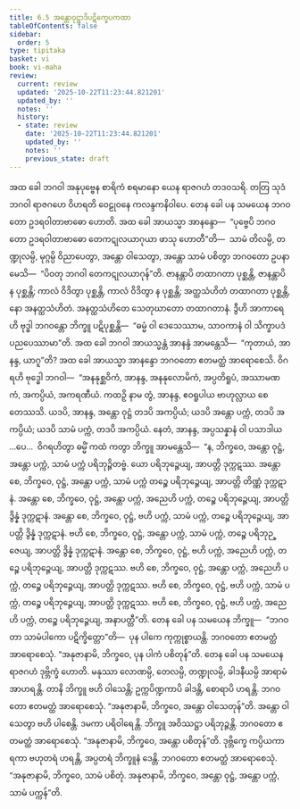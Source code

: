 ```yaml
---
title: 6.5 အန္တောဝုဋ္ဌာဒိပဋိက္ခေပကထာ
tableOfContents: false
sidebar:
  order: 5
type: tipitaka
basket: vi
book: vi-maha
review:
  current: review
  updated: '2025-10-22T11:23:44.821201'
  updated_by: ''
  notes: ''
  history:
  - state: review
    date: '2025-10-22T11:23:44.821201'
    updated_by: ''
    notes: ''
    previous_state: draft
---
```



<ReviewStatus review={frontmatter.review} showDetails={true} />

<HypothesisAnnotation frontmatter={frontmatter} />

<DynamicBreadcrumb />

<Division number="274" book="vi-maha" e="ch" v="3" p="304">

<Paragraph number="1251" book="vi-maha">
အထ ခေါ ဘဂဝါ အနုပုဗ္ဗေန စာရိကံ စရမာနော ယေန ရာဇဂဟံ တဒဝသရိ. တတြ သုဒံ ဘဂဝါ ရာဇဂဟေ ဝိဟရတိ ဝေဠုဝနေ ကလန္ဒကနိဝါပေ. တေန ခေါ ပန သမယေန ဘဂဝတော ဥဒရဝါတာဗာဓော ဟောတိ. အထ ခေါ အာယသ္မာ အာနန္ဒော—  “ပုဗ္ဗေပိ ဘဂဝတော ဥဒရဝါတာဗာဓော တေကဋုလယာဂုယာ ဖာသု ဟောတီ”တိ—  သာမံ တိလမ္ပိ, တဏ္ဍုလမ္ပိ, မုဂ္ဂမ္ပိ ဝိညာပေတွာ, အန္တော ဝါသေတွာ, အန္တော သာမံ ပစိတွာ ဘဂဝတော ဥပနာမေသိ—  “ပိဝတု ဘဂဝါ တေကဋုလယာဂုန်”တိ. ဇာနန္တာပိ တထာဂတာ ပုစ္ဆန္တိ, ဇာနန္တာပိ န ပုစ္ဆန္တိ; ကာလံ ဝိဒိတွာ ပုစ္ဆန္တိ, ကာလံ ဝိဒိတွာ န ပုစ္ဆန္တိ; အတ္ထသံဟိတံ တထာဂတာ ပုစ္ဆန္တိ, နော အနတ္ထသံဟိတံ. အနတ္ထသံဟိတေ သေတုဃာတော တထာဂတာနံ. ဒွီဟိ အာကာရေဟိ ဗုဒ္ဓါ ဘဂဝန္တော ဘိက္ခူ ပဋိပုစ္ဆန္တိ—  “ဓမ္မံ ဝါ ဒေသေဿာမ, သာဝကာနံ ဝါ သိက္ခာပဒံ ပညပေဿာမာ”တိ.
</Paragraph>

<Paragraph number="1252" book="vi-maha">
အထ ခေါ ဘဂဝါ အာယသ္မန္တံ အာနန္ဒံ အာမန္တေသိ—  “ကုတာယံ, အာနန္ဒ, ယာဂူ”တိ? အထ ခေါ အာယသ္မာ အာနန္ဒော ဘဂဝတော ဧတမတ္ထံ အာရောစေသိ. ဝိဂရဟိ ဗုဒ္ဓေါ ဘဂဝါ—  “အနနုစ္ဆဝိကံ, အာနန္ဒ, အနနုလောမိကံ, အပ္ပတိရူပံ, အဿာမဏကံ, အကပ္ပိယံ, အကရဏီယံ. ကထဉှိ နာမ တွံ, အာနန္ဒ, ဧဝရူပါယ ဗာဟုလ္လာယ စေတေဿသိ. ယဒပိ, အာနန္ဒ, အန္တော ဝုဋ္ဌံ တဒပိ အကပ္ပိယံ; ယဒပိ အန္တော ပက္ကံ, တဒပိ အကပ္ပိယံ; ယဒပိ သာမံ ပက္ကံ, တဒပိ အကပ္ပိယံ. နေတံ, အာနန္ဒ, အပ္ပသန္နာနံ ဝါ ပသာဒါယ …ပေ…  ဝိဂရဟိတွာ ဓမ္မိံ ကထံ ကတွာ ဘိက္ခူ အာမန္တေသိ—  “န, ဘိက္ခဝေ, အန္တော ဝုဋ္ဌံ, အန္တော ပက္ကံ, သာမံ ပက္ကံ ပရိဘုဉ္ဇိတဗ္ဗံ. ယော ပရိဘုဉ္ဇေယျ, အာပတ္တိ ဒုက္ကဋဿ. အန္တော စေ, ဘိက္ခဝေ, ဝုဋ္ဌံ, အန္တော ပက္ကံ, သာမံ ပက္ကံ တဉ္စေ ပရိဘုဉ္ဇေယျ, အာပတ္တိ တိဏ္ဏံ ဒုက္ကဋာနံ. အန္တော စေ, ဘိက္ခဝေ, ဝုဋ္ဌံ, အန္တော ပက္ကံ, အညေဟိ ပက္ကံ, တဉ္စေ ပရိဘုဉ္ဇေယျ, အာပတ္တိ ဒွိန္နံ ဒုက္ကဋာနံ. အန္တော စေ, ဘိက္ခဝေ, ဝုဋ္ဌံ, ဗဟိ ပက္ကံ, သာမံ ပက္ကံ, တဉ္စေ ပရိဘုဉ္ဇေယျ, အာပတ္တိ ဒွိန္နံ ဒုက္ကဋာနံ. ဗဟိ စေ, ဘိက္ခဝေ, ဝုဋ္ဌံ, အန္တော ပက္ကံ, သာမံ ပက္ကံ, တဉ္စေ ပရိဘုဉ္ဇေယျ, အာပတ္တိ ဒွိန္နံ ဒုက္ကဋာနံ. အန္တော စေ, ဘိက္ခဝေ, ဝုဋ္ဌံ, ဗဟိ ပက္ကံ, အညေဟိ ပက္ကံ, တဉ္စေ ပရိဘုဉ္ဇေယျ, အာပတ္တိ ဒုက္ကဋဿ. ဗဟိ စေ, ဘိက္ခဝေ, ဝုဋ္ဌံ, အန္တော ပက္ကံ, အညေဟိ ပက္ကံ, တဉ္စေ ပရိဘုဉ္ဇေယျ, အာပတ္တိ ဒုက္ကဋဿ. ဗဟိ စေ, ဘိက္ခဝေ, ဝုဋ္ဌံ, ဗဟိ ပက္ကံ, သာမံ ပက္ကံ, တဉ္စေ ပရိဘုဉ္ဇေယျ, အာပတ္တိ ဒုက္ကဋဿ. ဗဟိ စေ, ဘိက္ခဝေ, ဝုဋ္ဌံ, ဗဟိ ပက္ကံ, အညေဟိ ပက္ကံ, တဉ္စေ ပရိဘုဉ္ဇေယျ, အနာပတ္တီ”တိ.
</Paragraph>

<Paragraph number="1253" book="vi-maha">
တေန ခေါ ပန သမယေန ဘိက္ခူ—  “ဘဂဝတာ သာမံပါကော ပဋိက္ခိတ္တော”တိ—  ပုန ပါကေ ကုက္ကုစ္စာယန္တိ. ဘဂဝတော ဧတမတ္ထံ အာရောစေသုံ. “အနုဇာနာမိ, ဘိက္ခဝေ, ပုန ပါကံ ပစိတုန်”တိ.
</Paragraph>

<Paragraph number="1254" book="vi-maha">
တေန ခေါ ပန သမယေန ရာဇဂဟံ ဒုဗ္ဘိက္ခံ ဟောတိ. မနုဿာ လောဏမ္ပိ, တေလမ္ပိ, တဏ္ဍုလမ္ပိ, ခါဒနီယမ္ပိ အာရာမံ အာဟရန္တိ. တာနိ ဘိက္ခူ ဗဟိ ဝါသေန္တိ; ဥက္ကပိဏ္ဍကာပိ ခါဒန္တိ, စောရာပိ ဟရန္တိ. ဘဂဝတော ဧတမတ္ထံ အာရောစေသုံ. “အနုဇာနာမိ, ဘိက္ခဝေ, အန္တော ဝါသေတုန်”တိ. အန္တော ဝါသေတွာ ဗဟိ ပါစေန္တိ. ဒမကာ ပရိဝါရေန္တိ. ဘိက္ခူ အဝိဿဋ္ဌာ ပရိဘုဉ္ဇန္တိ. ဘဂဝတော ဧတမတ္ထံ အာရောစေသုံ. “အနုဇာနာမိ, ဘိက္ခဝေ, အန္တော ပစိတုန်”တိ. ဒုဗ္ဘိက္ခေ ကပ္ပိယကာရကာ ဗဟုတရံ ဟရန္တိ, အပ္ပတရံ ဘိက္ခူနံ ဒေန္တိ. ဘဂဝတော ဧတမတ္ထံ အာရောစေသုံ. “အနုဇာနာမိ, ဘိက္ခဝေ, သာမံ ပစိတုံ. အနုဇာနာမိ, ဘိက္ခဝေ, အန္တော ဝုဋ္ဌံ, အန္တော ပက္ကံ, သာမံ ပက္ကန်”တိ.
</Paragraph>
</Division>